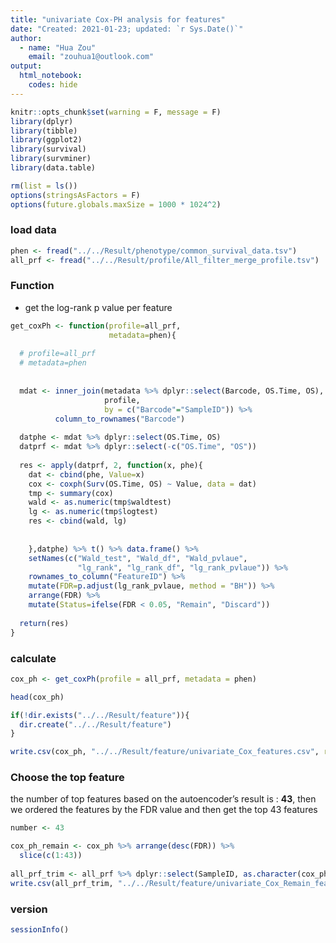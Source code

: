 ---
title: "univariate Cox-PH analysis for features"
date: "Created: 2021-01-23; updated: `r Sys.Date()`"
author: 
  - name: "Hua Zou"
    email: "zouhua1@outlook.com"
output: 
  html_notebook:
    codes: hide
---

```{r setup, include=FALSE}
knitr::opts_chunk$set(warning = F, message = F)
library(dplyr)
library(tibble)
library(ggplot2)
library(survival)
library(survminer)
library(data.table)

rm(list = ls())
options(stringsAsFactors = F)
options(future.globals.maxSize = 1000 * 1024^2)
```


### load data
```{r}
phen <- fread("../../Result/phenotype/common_survival_data.tsv")
all_prf <- fread("../../Result/profile/All_filter_merge_profile.tsv")
```
### Function

* get the log-rank p value per feature 
```{r}
get_coxPh <- function(profile=all_prf, 
                      metadata=phen){
  
  # profile=all_prf
  # metadata=phen
  
  
  mdat <- inner_join(metadata %>% dplyr::select(Barcode, OS.Time, OS),
                     profile,
                     by = c("Barcode"="SampleID")) %>%
          column_to_rownames("Barcode")
  
  datphe <- mdat %>% dplyr::select(OS.Time, OS) 
  datprf <- mdat %>% dplyr::select(-c("OS.Time", "OS")) 
  
  res <- apply(datprf, 2, function(x, phe){ 
    dat <- cbind(phe, Value=x)
    cox <- coxph(Surv(OS.Time, OS) ~ Value, data = dat)
    tmp <- summary(cox)
    wald <- as.numeric(tmp$waldtest)
    lg <- as.numeric(tmp$logtest)
    res <- cbind(wald, lg)     
    
    
    },datphe) %>% t() %>% data.frame() %>%
    setNames(c("Wald_test", "Wald_df", "Wald_pvlaue", 
               "lg_rank", "lg_rank_df", "lg_rank_pvlaue")) %>%
    rownames_to_column("FeatureID") %>%
    mutate(FDR=p.adjust(lg_rank_pvlaue, method = "BH")) %>%
    arrange(FDR) %>%
    mutate(Status=ifelse(FDR < 0.05, "Remain", "Discard"))
  
  return(res)
}
```


### calculate
```{r}
cox_ph <- get_coxPh(profile = all_prf, metadata = phen)

head(cox_ph)

if(!dir.exists("../../Result/feature")){
  dir.create("../../Result/feature")
}

write.csv(cox_ph, "../../Result/feature/univariate_Cox_features.csv", row.names = F)
```


### Choose the top feature

the number of top features based on the autoencoder's result is : **43**, then we ordered the features by the FDR value and then get the top 43 features


```{r}
number <- 43

cox_ph_remain <- cox_ph %>% arrange(desc(FDR)) %>%
  slice(c(1:43))
  
all_prf_trim <- all_prf %>% dplyr::select(SampleID, as.character(cox_ph_remain$FeatureID))
write.csv(all_prf_trim, "../../Result/feature/univariate_Cox_Remain_features.csv", row.names = F)
```


### version
```{r}
sessionInfo()
```

